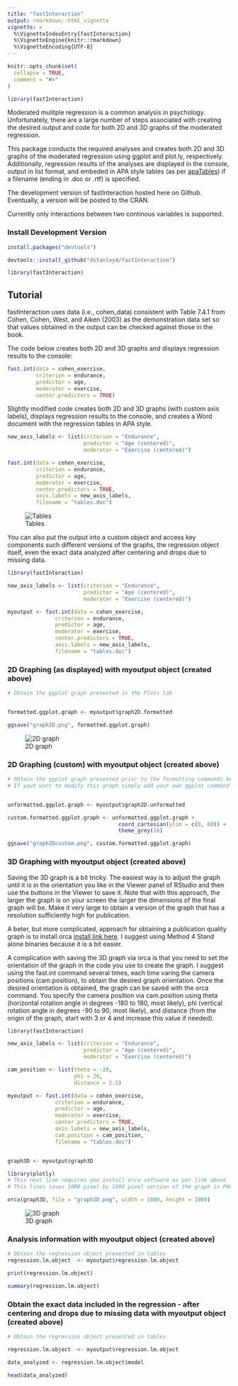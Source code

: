 ```yaml
---
title: "fastInteraction"
output: rmarkdown::html_vignette
vignette: >
  %\VignetteIndexEntry{fastInteraction}
  %\VignetteEngine{knitr::rmarkdown}
  %\VignetteEncoding{UTF-8}
---
```


```r
knitr::opts_chunk$set(
  collapse = TRUE,
  comment = "#>"
)
```

```r
library(fastInteraction)
```

Moderated mulitple regression is a common analysis in psychology. Unfortunately, there are a large number of steps associated with creating the desired output and code for both 2D and 3D graphs of the moderated regression. 

This package conducts the required analyses and creates both 2D and 3D graphs of the moderated regression using ggplot and plot.ly, respectively. Additionally, regression results of the analyses are displayed in the console, output in list format, and embeded in APA style tables (as per [apaTables](https://cran.r-project.org/web/packages/apaTables/vignettes/apaTables.html)) if a filename (ending in .doc or .rtf) is specified.

The development version of fastInteraction hosted here on Github. Eventually, a version will be posted to the CRAN.

Currently only interactions between two continous variables is supported.

### Install Development Version

```r

install.packages("devtools")

devtools::install_github("dstanley4/fastInteraction")

library(fastInteraction)

```

## Tutorial

fastInteraction uses data (i.e., cohen_data) consistent with Table 7.4.1 from Cohen, Cohen, West, and Aiken (2003) as the demonstration data set so that values obtained in the output can be checked against those in the book.

The code below creates both 2D and 3D graphs and displays regression results to the console:

```r
fast.int(data = cohen_exercise,
         criterion = endurance,
         predictor = age,
         moderator = exercise,
         center.predictors = TRUE)
```

Slightly modified code creates both 2D and 3D graphs (with custom axis labels), displays regression results to the console, and creates a Word document with the regression tables in APA style.

```r

new_axis_labels <- list(criterion = "Endurance",
                        predictor = "Age (centered)",
                        moderator = "Exercise (centered)")

fast.int(data = cohen_exercise,
         criterion = endurance,
         predictor = age,
         moderator = exercise,
         center.predictors = TRUE,
         axis.labels = new_axis_labels,
         filename = "tables.doc")
```

![Tables](tables_apa.gif)


You can also put the output into a custom object and access key components such different versions of the graphs, the regression object itself, even the exact data analyzed after centering and drops due to missing data.


```r
library(fastInteraction)

new_axis_labels <- list(criterion = "Endurance",
                        predictor = "Age (centered)",
                        moderator = "Exercise (centered)")

myoutput <- fast.int(data = cohen_exercise,
               criterion = endurance,
               predictor = age,
               moderator = exercise,
               center.predictors = TRUE,
               axis.labels = new_axis_labels,
               filename = "tables.doc")
```

### 2D Graphing (as displayed) with myoutput object (created above)
```r

# Obtain the ggplot graph presented in the Plots tab


formatted.ggplot.graph <- myoutput$graph2D.formatted

ggsave("graph2D.png", formatted.ggplot.graph)
```

![2D graph](graph2D.gif)

### 2D Graphing (custom) with myoutput object (created above)

```r
# Obtain the ggplot graph presented prior to the formatting commands being applied
# If yout want to modify this graph simply add your own ggplot command as illustrated below: 


unformatted.ggplot.graph <- myoutput$graph2D.unformatted

custom.formatted.ggplot.graph <- unformatted.ggplot.graph +
                                   coord_cartesian(ylim = c(0, 60)) +
                                   theme_grey(18)

ggsave("graph2Dcustom.png", custom.formatted.ggplot.graph)

```



### 3D Graphing with myoutput object (created above)
Saving the 3D graph is a bit tricky. The easiest way is to adjust the graph until it is in the orientation you like in the Viewer panel of RStudio and then use the buttons in the Viewer to save it. Note that with this approach, the larger the graph is on your screen the larger the dimensions of the final graph will be. Make it very large to obtain a version of the graph that has a resolution sufficiently high for publication.

A beter, but more complicated, approach for obtaining a publication quality graph is to install orca [install link here](https://github.com/plotly/orca). I suggest using Method 4 Stand alone binaries because it is a bit easier. 

A complication with saving the 3D graph via orca is that you need to set the orientation of the graph in the code you use to create the graph. I suggest using the fast.int command several times, each time varing the camera positions (cam.position), to obtain the desired graph orientation. Once the desired orientation is obtained, the graph can be saved with the orca command. You specify the camera position via cam.position using theta (horizontal rotation angle in degrees -180 to 180, most likely), phi (vertical rotation angle in degrees -90 to 90, most likely), and distance (from the origin of the graph, start with 3 or 4 and increase this value if needed). 

```r
library(fastInteraction)

new_axis_labels <- list(criterion = "Endurance",
                        predictor = "Age (centered)",
                        moderator = "Exercise (centered)")

cam_position <- list(theta = -20,
                     phi = 20,
                     distance = 2.5)

myoutput <- fast.int(data = cohen_exercise,
               criterion = endurance,
               predictor = age,
               moderator = exercise,
               center.predictors = TRUE,
               axis.labels = new_axis_labels,
               cam.position = cam_position,
               filename = "tables.doc")


graph3D <- myoutput$graph3D

library(plotly)
# This next line requires you install orca software as per link above
# This lines saves 1000 pixel by 1000 pixel version of the graph in PNG format

orca(graph3D, file = "graph3D.png", width = 1000, height = 1000)

```
![3D graph](graph3D.gif)

### Analysis information with myoutput object (created above)
```r

# Obtain the regression object presented in tables
regression.lm.object  <- myoutput$regression.lm.object

print(regression.lm.object)

summary(regression.lm.object)

```

### Obtain the exact data included in the regression - after centering and drops due to missing data with myoutput object (created above)

```r
# Obtain the regression object presented in tables

regression.lm.object  <- myoutput$regression.lm.object

data_analyzed <- regression.lm.object$model

head(data_analyzed)
```
